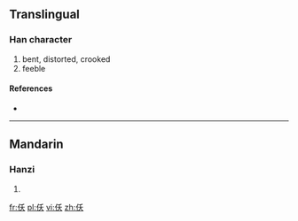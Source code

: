 ==Translingual==

===Han character===
{{Han char|rn=9|rad=人|as=04|sn=6|four=|canj=人竹大 (OHK)}}

# bent, distorted, crooked
# feeble

====References====
* {{Han ref|kx=0094.210|dkj=00413|dj=0200.120|hdz=10123.020|uh=4EF8|ud=20216}}

----

==Mandarin==

===Hanzi===
{{cmn-hanzi|pin=[[rén]] ([[ren2]]), [[yǎo]] ([[yao3]])|wg=jen<sup>2</sup>, yao<sup>3</sup>}}

# {{defn|Mandarin|sort=人04}}

[[fr:仸]]
[[pl:仸]]
[[vi:仸]]
[[zh:仸]]